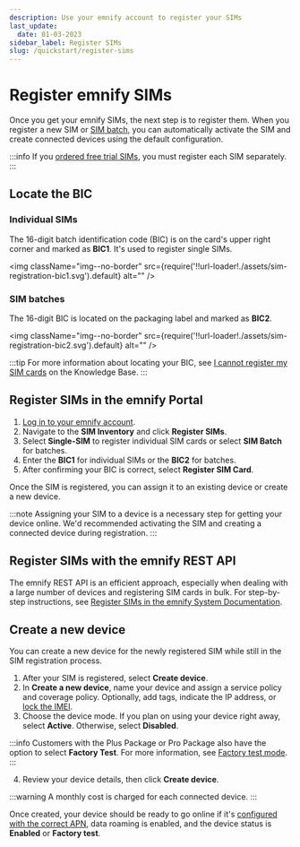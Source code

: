 ```yaml
---
description: Use your emnify account to register your SIMs
last_update:
  date: 01-03-2023
sidebar_label: Register SIMs
slug: /quickstart/register-sims
---
```


# Register emnify SIMs

Once you get your emnify SIMs, the next step is to register them.
When you register a new SIM or [SIM batch](/glossary#sim-batch), you can automatically activate the SIM and create connected devices using the default configuration.

:::info
If you [ordered free trial SIMs](/quickstart#order-free-trial-sims), you must register each SIM separately.
:::

## Locate the BIC

### Individual SIMs

The 16-digit batch identification code (BIC) is on the card's upper right corner and marked as **BIC1**.
It's used to register single SIMs.

<img
  className="img--no-border"
  src={require('!!url-loader!./assets/sim-registration-bic1.svg').default}
  alt=""
/>

### SIM batches

The 16-digit BIC is located on the packaging label and marked as **BIC2**.

<img
  className="img--no-border"
  src={require('!!url-loader!./assets/sim-registration-bic2.svg').default}
  alt=""
/>

:::tip
For more information about locating your BIC, see [I cannot register my SIM cards](https://support.emnify.com/hc/en-us/articles/360019254640-I-cannot-register-my-SIM-cards-The-BIC-code-is-invalid-or-I-do-not-have-a-BIC-code) on the Knowledge Base.
:::

## Register SIMs in the emnify Portal

1. [Log in to your emnify account](https://portal.emnify.com/sign).
1. Navigate to the **SIM Inventory** and click **Register SIMs**.
1. Select **Single-SIM** to register individual SIM cards or select **SIM Batch** for batches.
1. Enter the **BIC1** for individual SIMs or the **BIC2** for batches.
1. After confirming your BIC is correct, select **Register SIM Card**.

Once the SIM is registered, you can assign it to an existing device or create a new device.

:::note
Assigning your SIM to a device is a necessary step for getting your device online.
We'd recommended activating the SIM and creating a connected device during registration.
:::

## Register SIMs with the emnify REST API

The emnify REST API is an efficient approach, especially when dealing with a large number of devices and registering SIM cards in bulk.
For step-by-step instructions, see [Register SIMs in the emnify System Documentation](https://cdn.emnify.net/api/doc/register-sims.html).

## Create a new device

You can create a new device for the newly registered SIM while still in the SIM registration process.

1. After your SIM is registered, select **Create device**.
2. In **Create a new device**, name your device and assign a service policy and coverage policy.
Optionally, add tags, indicate the IP address, or [lock the IMEI](/services/security#imei-lock).
3. Choose the device mode.
If you plan on using your device right away, select **Active**.
Otherwise, select **Disabled**.

:::info
Customers with the Plus Package or Pro Package also have the option to select **Factory Test**.
For more information, see [Factory test mode](/services/factory-test-mode).
:::

4. Review your device details, then click **Create device**.

:::warning
A monthly cost is charged for each connected device.
:::

Once created, your device should be ready to go online if it's [configured with the correct APN](/apn-configuration), data roaming is enabled, and the device status is **Enabled** or **Factory test**.
